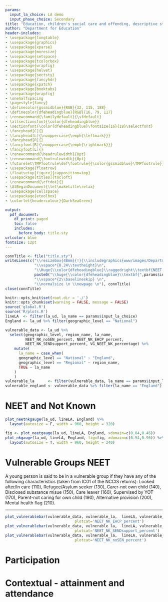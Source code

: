 ```yaml
---
params:
  input_la_choice: LA demo
  input_phase_choice: Secondary
title: "Education, children's social care and offending, descriptive statistics: a focus on `r params$input_la_choice`"
author: "Department for Education"
header-includes:
- \usepackage{longtable}
- \usepackage{graphics}
- \usepackage{xparse}
- \usepackage{moresize}
- \usepackage{setspace}
- \usepackage{tcolorbox}
- \usepackage{wrapfig}
- \usepackage{helvet}
- \usepackage{sectsty}
- \usepackage{fancyhdr}
- \usepackage{xpatch}
- \usepackage{booktabs}
- \usepackage{wrapfig}
- \onehalfspacing
- \pagestyle{fancy}
- \definecolor{gssmidblue}{RGB}{32, 115, 188}
- \definecolor{dfeheadingblue}{RGB}{16, 79, 117}
- \renewcommand{\familydefault}{\sfdefault}
- \allsectionsfont{\color{dfeheadingblue}}
- \sectionfont{\color{dfeheadingblue}\fontsize{16}{18}\selectfont}
- \fancyhead[C]{}
- \fancyhead[L]{\nouppercase{\emph{\leftmark}}}
- \fancyhead[R]{}
- \fancyfoot[R]{\nouppercase{\emph{\rightmark}}}
- \fancyfoot[L]{}
- \renewcommand{\headrulewidth}{0pt}
- \renewcommand{\footrulewidth}{0pt}
- \futurelet\TMPfootrule\def\footrule{{\color{gssmidblue}\TMPfootrule}}
- \usepackage{floatrow}
- \floatsetup[figure]{capposition=top}
- \usepackage[titles]{tocloft}
- \renewcommand{\cftdot}{}
- \AtBeginDocument{\let\maketitle\relax}
- \usepackage{cellspace}
- \usepackage{etoolbox}
- \colorlet{headercolour}{DarkSeaGreen}

output:
  pdf_document:
    df_print: paged
    toc: false
    includes:
      before_body: title.sty
urlcolor: blue
fontsize: 12pt
---
```


```r
connTitle <- file("title.sty")
writeLines(c("\\resizebox{48mm}{!}{\\includegraphics{www/images/Department_for_Education.png}}\n",
             "\\vspace*{0.24\\textheight}\n",
             "\\Huge{\\color{dfeheadingblue}\\raggedright\\textbf{NEET and participation LA scorecard}} \n", 
             paste0("\\huge{\\color{dfeheadingblue}\\textbf{",params$input_la_choice,"}}"),
             "\\vspace*{2\\baselineskip} \n",
             "\\normalsize \n \\newpage \n"), connTitle)
close(connTitle)
```


```r
knitr::opts_knit$set(root.dir = './')
knitr::opts_chunk$set(warning = FALSE, message = FALSE)
source('global.R')
source('R/plots.R')
lineLA  <- filter(la_ud, la_name == params$input_la_choice)
England <- la_ud %>% filter(geographic_level == "National")

vulnerable_data <- la_ud %>% 
  select(geographic_level, region_name, la_name,
         NEET_NK_noSEN_percent, NEET_NK_EHCP_percent, 
         NEET_NK_SENDsupport_percent, VG_NEET_NK_percentage) %>%
    mutate(
      la_name = case_when(
      geographic_level == "National" ~ "England",
      geographic_level == "Regional" ~ region_name,
      TRUE ~ la_name
    )
    )
vulnerable_la      <- filter(vulnerable_data, la_name == params$input_la_choice)
vulnerable_england <- vulnerable_data %>% filter(la_name == "England")

```

# NEET and Not Known

```r
plot_neetnkgauge(la_ud, lineLA, England) %>% 
  layout(autosize = F, width = 960, height = 320)
```

\vspace{-4.8cm}

```r
fig <- plot_neetgauge(la_ud, lineLA, England, xdomain=c(0.04,0.46))
plot_nkgauge(la_ud, lineLA, England, fig=fig, xdomain=c(0.54,0.96)) %>% 
  layout(autosize = T, width = 960, height = 240)
```

\vspace{-4.8cm}

# Vulnerable Groups NEET

\begin{wrapfigure}{l}{0.56\textwidth}
```r
plot_vulnerablebar(vulnerable_data, vulnerable_la,  lineLA, vulnerable_england, 
                               plotcat='VG_NEET_NK_percentage')
```
\end{wrapfigure}

A young person is said to be in a vulnerable group if they have any of the following characteristics (taken from IC01 of the NCCIS returns): Looked after/In care (110), Refugee/Asylum seeker (130), Carer-not own child (140), Disclosed substance misue (150), Care leaver (160), Supervised by YOT (170), Parent-not caring for own child (190), Alternative provision (200), Mental health flag (210).

---

```r
plot_vulnerablebar(vulnerable_data, vulnerable_la,  lineLA, vulnerable_england, 
                               plotcat='NEET_NK_EHCP_percent')
plot_vulnerablebar(vulnerable_data, vulnerable_la,  lineLA, vulnerable_england, 
                               plotcat='NEET_NK_SENDsupport_percent')
plot_vulnerablebar(vulnerable_data, vulnerable_la,  lineLA, vulnerable_england, 
                               plotcat='NEET_NK_noSEN_percent')
```


# Participation

# Contextual - attainment and attendance



